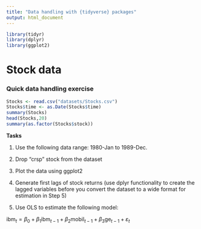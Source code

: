 ---
title: "Data handling with {tidyverse} packages"
output: html_document
---

```{r}
library(tidyr)
library(dplyr)
library(ggplot2)
```

# Stock data

### Quick data handling exercise

```{r}
Stocks <- read.csv("datasets/Stocks.csv")
Stocks$time <- as.Date(Stocks$time)
summary(Stocks)
head(Stocks,20)
summary(as.factor(Stocks$stock))
```

**Tasks**

1. Use the following data range: 1980-Jan to 1989-Dec.

2. Drop "crsp" stock from the dataset

3. Plot the data using ggplot2

4. Generate first lags of stock returns (use dplyr functionality to create the lagged variables before you convert the dataset to a wide format for estimation in Step 5)

5. Use OLS to estimate the following model:

$\text{ibm}_t = \beta_0 + \beta_1 \text{ibm}_{t-1} + \beta_2 \text{mobil}_{t-1} + \beta_3 \text{ge}_{t-1} + \varepsilon_t$

 

    

```{r}

```
